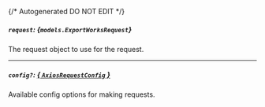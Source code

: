 {/* Autogenerated DO NOT EDIT  */}

##### `request`: *{`models.ExportWorksRequest`}*
The request object to use for the request.
<Collapsible openLabel={Labels.showProperties} closeLabel={Labels.hideProperties}>
    <ExportWorksRequest/>
</Collapsible>

---
##### `config?`: [*{ `AxiosRequestConfig` }*](https://axios-http.com/docs/req_config)
Available config options for making requests.



